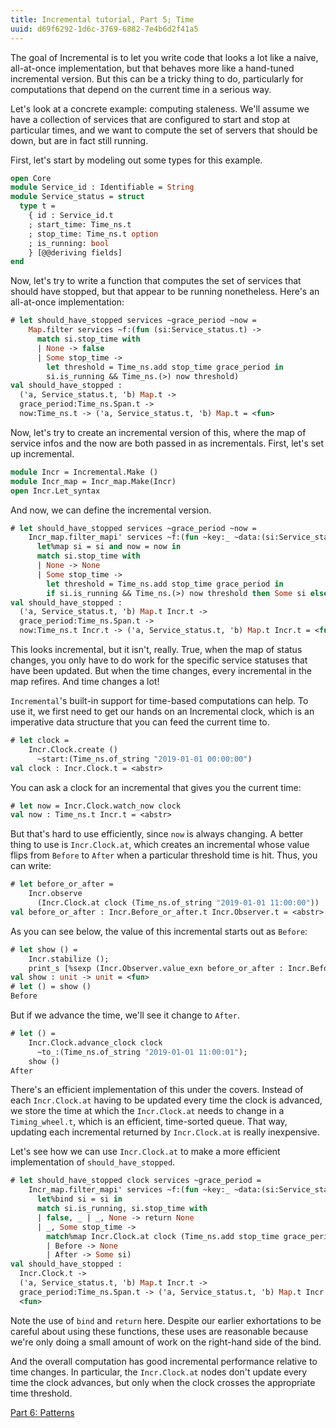 ```yaml
---
title: Incremental tutorial, Part 5; Time
uuid: d69f6292-1d6c-3769-6882-7e4b6d2f41a5
---
```


The goal of Incremental is to let you write code that looks a lot like
a naive, all-at-once implementation, but that behaves more like a
hand-tuned incremental version.  But this can be a tricky thing to do,
particularly for computations that depend on the current time in a
serious way.

Let's look at a concrete example: computing staleness.  We'll assume
we have a collection of services that are configured to start and stop
at particular times, and we want to compute the set of servers that
should be down, but are in fact still running.

First, let's start by modeling out some types for this example.

```ocaml
open Core
module Service_id : Identifiable = String
module Service_status = struct
  type t =
    { id : Service_id.t
    ; start_time: Time_ns.t
    ; stop_time: Time_ns.t option
    ; is_running: bool
    } [@@deriving fields]
end
```

Now, let's try to write a function that computes the set of services
that should have stopped, but that appear to be running nonetheless.
Here's an all-at-once implementation:

```ocaml
# let should_have_stopped services ~grace_period ~now =
    Map.filter services ~f:(fun (si:Service_status.t) ->
      match si.stop_time with
      | None -> false
      | Some stop_time ->
        let threshold = Time_ns.add stop_time grace_period in
        si.is_running && Time_ns.(>) now threshold)
val should_have_stopped :
  ('a, Service_status.t, 'b) Map.t ->
  grace_period:Time_ns.Span.t ->
  now:Time_ns.t -> ('a, Service_status.t, 'b) Map.t = <fun>
```

Now, let's try to create an incremental version of this, where the map
of service infos and the now are both passed in as incrementals.
First, let's set up incremental.

```ocaml
module Incr = Incremental.Make ()
module Incr_map = Incr_map.Make(Incr)
open Incr.Let_syntax
```

And now, we can define the incremental version.

```ocaml
# let should_have_stopped services ~grace_period ~now =
    Incr_map.filter_mapi' services ~f:(fun ~key:_ ~data:(si:Service_status.t Incr.t) ->
      let%map si = si and now = now in
      match si.stop_time with
      | None -> None
      | Some stop_time ->
        let threshold = Time_ns.add stop_time grace_period in
        if si.is_running && Time_ns.(>) now threshold then Some si else None)
val should_have_stopped :
  ('a, Service_status.t, 'b) Map.t Incr.t ->
  grace_period:Time_ns.Span.t ->
  now:Time_ns.t Incr.t -> ('a, Service_status.t, 'b) Map.t Incr.t = <fun>
```

This looks incremental, but it isn't, really.  True, when the map of
status changes, you only have to do work for the specific service
statuses that have been updated.  But when the time changes, every
incremental in the map refires.  And time changes a lot!

`Incremental`'s built-in support for time-based computations can help.
To use it, we first need to get our hands on an Incremental clock,
which is an imperative data structure that you can feed the current
time to.

```ocaml
# let clock =
    Incr.Clock.create ()
      ~start:(Time_ns.of_string "2019-01-01 00:00:00")
val clock : Incr.Clock.t = <abstr>
```

You can ask a clock for an incremental that gives you the current
time:

```ocaml
# let now = Incr.Clock.watch_now clock
val now : Time_ns.t Incr.t = <abstr>
```

But that's hard to use efficiently, since `now` is always changing.  A
better thing to use is `Incr.Clock.at`, which creates an incremental
whose value flips from `Before` to `After` when a particular threshold
time is hit.  Thus, you can write:

```ocaml
# let before_or_after =
    Incr.observe
      (Incr.Clock.at clock (Time_ns.of_string "2019-01-01 11:00:00"))
val before_or_after : Incr.Before_or_after.t Incr.Observer.t = <abstr>
```

As you can see below, the value of this incremental starts out as
`Before`:

```ocaml
# let show () =
    Incr.stabilize ();
    print_s [%sexp (Incr.Observer.value_exn before_or_after : Incr.Before_or_after.t)];;
val show : unit -> unit = <fun>
# let () = show ()
Before
```

But if we advance the time, we'll see it change to `After`.

```ocaml
# let () =
    Incr.Clock.advance_clock clock
      ~to_:(Time_ns.of_string "2019-01-01 11:00:01");
    show ()
After
```

There's an efficient implementation of this under the covers.  Instead
of each `Incr.Clock.at` having to be updated every time the clock is
advanced, we store the time at which the `Incr.Clock.at` needs to
change in a `Timing_wheel.t`, which is an efficient, time-sorted
queue.  That way, updating each incremental returned by
`Incr.Clock.at` is really inexpensive.

Let's see how we can use `Incr.Clock.at` to make a more efficient
implementation of `should_have_stopped`.

```ocaml
# let should_have_stopped clock services ~grace_period =
    Incr_map.filter_mapi' services ~f:(fun ~key:_ ~data:(si:Service_status.t Incr.t) ->
      let%bind si = si in
      match si.is_running, si.stop_time with
      | false, _ | _, None -> return None
      | _, Some stop_time ->
        match%map Incr.Clock.at clock (Time_ns.add stop_time grace_period) with
        | Before -> None
        | After -> Some si)
val should_have_stopped :
  Incr.Clock.t ->
  ('a, Service_status.t, 'b) Map.t Incr.t ->
  grace_period:Time_ns.Span.t -> ('a, Service_status.t, 'b) Map.t Incr.t =
  <fun>
```

Note the use of `bind` and `return` here. Despite our earlier
exhortations to be careful about using these functions, these uses are
reasonable because we're only doing a small amount of work on the
right-hand side of the bind.

And the overall computation has good incremental performance relative
to time changes.  In particular, the `Incr.Clock.at` nodes don't
update every time the clock advances, but only when the clock crosses
the appropriate time threshold.

[Part 6: Patterns](./part6-patterns.mdx)
